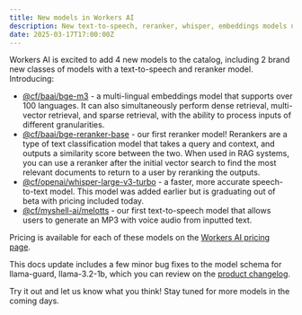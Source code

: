 ```yaml
---
title: New models in Workers AI
description: New text-to-speech, reranker, whisper, embeddings models now available!
date: 2025-03-17T17:00:00Z
---
```


Workers AI is excited to add 4 new models to the catalog, including 2 brand new classes of models with a text-to-speech and reranker model. Introducing:
- [@cf/baai/bge-m3](/workers-ai/models/bge-m3/) - a multi-lingual embeddings model that supports over 100 languages. It can also simultaneously perform dense retrieval, multi-vector retrieval, and sparse retrieval, with the ability to process inputs of different granularities. 
- [@cf/baai/bge-reranker-base](/workers-ai/models/bge-reranker-base/) - our first reranker model! Rerankers are a type of text classification model that takes a query and context, and outputs a similarity score between the two. When used in RAG systems, you can use a reranker after the initial vector search to find the most relevant documents to return to a user by reranking the outputs. 
- [@cf/openai/whisper-large-v3-turbo](/workers-ai/models/whisper-large-v3-turbo/) - a faster, more accurate speech-to-text model. This model was added earlier but is graduating out of beta with pricing included today.
- [@cf/myshell-ai/melotts](/workers-ai/models/melotts/) - our first text-to-speech model that allows users to generate an MP3 with voice audio from inputted text.

Pricing is available for each of these models on the [Workers AI pricing page](/workers-ai/platform/pricing/).

This docs update includes a few minor bug fixes to the model schema for llama-guard, llama-3.2-1b, which you can review on the [product changelog](/workers-ai/changelog/).

Try it out and let us know what you think! Stay tuned for more models in the coming days.